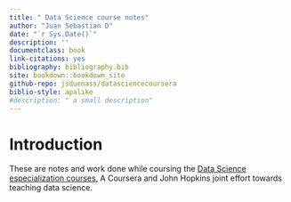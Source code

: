 ```yaml
--- 
title: " Data Science course notes"
author: "Juan Sebastian D"
date: "`r Sys.Date()`"
description: ''
documentclass: book
link-citations: yes
bibliography: bibliography.bib
site: bookdown::bookdown_site
github-repo: jsduenass/datasciencecoursera
biblio-style: apalike
#description: " a small description" 
---
```


# Introduction {-}

These are notes and work done while coursing the [Data Science especialization courses](https://www.coursera.org/specializations/jhu-data-science), A Coursera and John Hopkins joint effort  towards teaching data science.  







